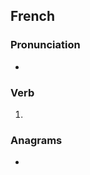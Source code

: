 ==French==

===Pronunciation===
* {{IPA|fr|/ʒwi.sɑ̃/}}

===Verb===
{{head|fr|present participle}}

# {{present participle of|fr|jouir|nocat=1}}

===Anagrams===
* {{l|fr|ajustions}}